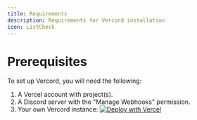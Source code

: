 ```yaml
---
title: Requirements
description: Requirements for Vercord installation
icon: ListCheck
---
```


# Prerequisites

To set up Vercord, you will need the following:

1. A Vercel account with project(s).
2. A Discord server with the "Manage Webhooks" permission.
3. Your own Vercord instance:
   [![Deploy with Vercel](https://chmgukzv37.ufs.sh/f/m5aDeKXl439ZvyvPS1sp0jTNwxGyctDAnqWIrBf9kmC5zQ7K)](https://vercel.com/new/clone?repository-url=https://github.com/Vercord/vercord)
